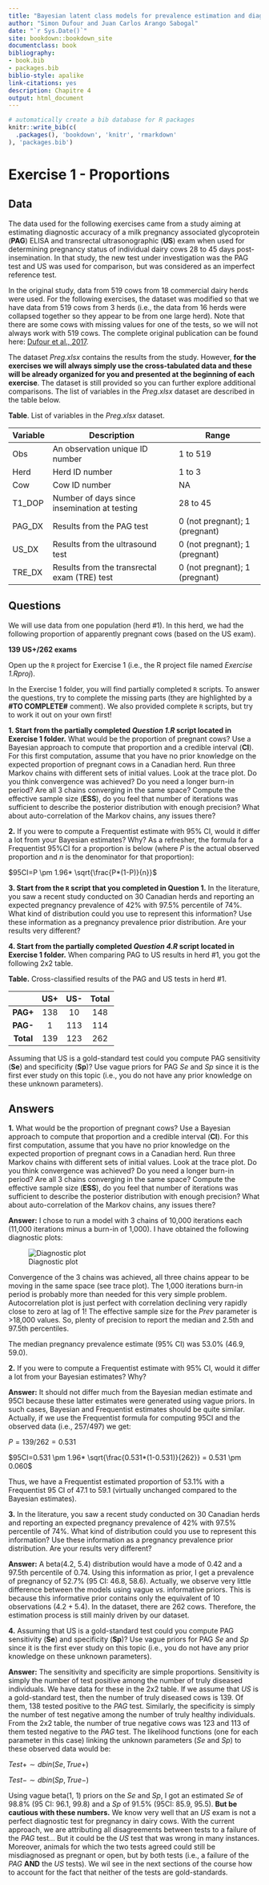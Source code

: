 ```yaml
---
title: "Bayesian latent class models for prevalence estimation and diagnostic test evaluation"
author: "Simon Dufour and Juan Carlos Arango Sabogal"
date: "`r Sys.Date()`"
site: bookdown::bookdown_site
documentclass: book
bibliography:
- book.bib
- packages.bib
biblio-style: apalike
link-citations: yes
description: Chapitre 4
output: html_document
---
```



```r
# automatically create a bib database for R packages
knitr::write_bib(c(
  .packages(), 'bookdown', 'knitr', 'rmarkdown'
), 'packages.bib')
```


# Exercise 1 - Proportions
## Data
The data used for the following exercises came from a study aiming at estimating diagnostic accuracy of a milk pregnancy associated glycoprotein (**PAG**) ELISA and transrectal ultrasonographic (**US**) exam when used for determining pregnancy status of individual dairy cows 28 to 45 days post-insemination. In that study, the new test under investigation was the PAG test and US was used for comparison, but was considered as an imperfect reference test.  
  
In the original study, data from 519 cows from 18 commercial dairy herds were used. For the following exercises, the dataset was modified so that we have data from 519 cows from 3 herds (i.e., the data from 16 herds were collapsed together so they appear to be from one large herd). Note that there are some cows with missing values for one of the tests, so we will not always work with 519 cows. The complete original publication can be found here: [Dufour et al., 2017](https://www.sciencedirect.com/science/article/pii/S016758771630527X?casa_token=jmHY9HiOdEYAAAAA:kGdiIujRzrAQjjFRbGqtUxIBalDGvXllp6ja9w4T2s6c7yPbgc0asnak79bJ5GWWXI8InhCg0sg).  
  
The dataset *Preg.xlsx* contains the results from the study. However, **for the exercises we will always simply use the cross-tabulated data and these will be already organized for you and presented at the beginning of each exercise**. The dataset is still provided so you can further explore additional comparisons. The list of variables in the *Preg.xlsx* dataset are described in the table below.  
  
**Table**. List of variables in the *Preg.xlsx* dataset.  

| **Variable** | **Description**                               | **Range**                      |
|--------------|-----------------------------------------------|--------------------------------|
| Obs          | An observation unique ID number               | 1 to 519                       |
| Herd         | Herd ID number                                | 1 to 3                         |
| Cow          | Cow ID number                                 | NA                             |
| T1_DOP       | Number of days since insemination at testing  | 28 to 45                       |
| PAG_DX       | Results from the PAG test                     | 0 (not pregnant); 1 (pregnant) |
| US_DX        | Results from the ultrasound test              | 0 (not pregnant); 1 (pregnant) |
| TRE_DX       | Results from the transrectal exam (TRE) test  | 0 (not pregnant); 1 (pregnant) |
  
## Questions
We will use data from one population (herd #1). In this herd, we had the following proportion of apparently pregnant cows (based on the US exam).  
  
**139 US+/262 exams**  
  
Open up the `R` project for Exercise 1 (i.e., the R project file named *Exercise 1.Rproj*).   
  
In the Exercise 1 folder, you will find partially completed `R` scripts. To answer the questions, try to complete the missing parts (they are highlighted by a **#TO COMPLETE#** comment). We also provided complete `R` scripts, but try to work it out on your own first! 
  
  
**1. Start from the partially completed *Question 1.R* script located in Exercise 1 folder.** What would be the proportion of pregnant cows? Use a Bayesian approach to compute that proportion and a credible interval (**CI**). For this first computation, assume that you have no prior knowledge on the expected proportion of pregnant cows in a Canadian herd. Run three Markov chains with different sets of initial values. Look at the trace plot. Do you think convergence was achieved? Do you need a longer burn-in period? Are all 3 chains converging in the same space? Compute the effective sample size (**ESS**), do you feel that number of iterations was sufficient to describe the posterior distribution with enough precision? What about auto-correlation of the Markov chains, any issues there?  
  
**2.** If you were to compute a Frequentist estimate with 95% CI, would it differ a lot from your Bayesian estimates? Why? As a refresher, the formula for a Frequentist 95%CI for a proportion is below (where *P* is the actual observed proportion and *n* is the denominator for that proportion):  
  
$95CI=P \pm 1.96* \sqrt{\frac{P*(1-P)}{n}}$  
  
**3. Start from the `R` script that you completed in Question 1.** In the literature, you saw a recent study conducted on 30 Canadian herds and reporting an expected pregnancy prevalence of 42% with 97.5% percentile of 74%. What kind of distribution could you use to represent this information? Use these information as a pregnancy prevalence prior distribution. Are your results very different?  
  
**4. Start from the partially completed *Question 4.R* script located in Exercise 1 folder.** When comparing PAG to US results in herd #1, you got the following 2x2 table.  
  
**Table.** Cross-classified results of the PAG and US tests in herd #1.  
  
|           | **US+** | **US-** | **Total** |
|:---------:|:-------:|:-------:|:---------:|
|  **PAG+** |   138   |    10   |    148    |
|  **PAG-** |    1    |   113   |    114    |
| **Total** |   139   |   123   |    262    |
  
Assuming that US is a gold-standard test could you compute PAG sensitivity (**Se**) and specificity (**Sp**)? Use vague priors for PAG *Se* and *Sp* since it is the first ever study on this topic (i.e., you do not have any prior knowledge on these unknown parameters).  
  
## Answers
**1.** What would be the proportion of pregnant cows? Use a Bayesian approach to compute that proportion and a credible interval (**CI**). For this first computation, assume that you have no prior knowledge on the expected proportion of pregnant cows in a Canadian herd. Run three Markov chains with different sets of initial values. Look at the trace plot. Do you think convergence was achieved? Do you need a longer burn-in period? Are all 3 chains converging in the same space? Compute the effective sample size (**ESS**), do you feel that number of iterations was sufficient to describe the posterior distribution with enough precision? What about auto-correlation of the Markov chains, any issues there?  
  
**Answer:** I chose to run a model with 3 chains of 10,000 iterations each (11,000 iterations minus a burn-in of 1,000). I have obtained the following diagnostic plots:  
  
![Diagnostic plot](Figures\Ex1_Q1_Dx.png)
  
Convergence of the 3 chains was achieved, all three chains appear to be moving in the same space (see trace plot). The 1,000 iterations burn-in period is probably more than needed for this very simple problem. Autocorrelation plot is just perfect with correlation declining very rapidly close to zero at lag of 1! The effective sample size for the *Prev* parameter is >18,000 values. So, plenty of precision to report the median and 2.5th and 97.5th percentiles.        
  
The median pregnancy prevalence estimate (95% CI) was 53.0% (46.9, 59.0).  
  
**2.** If you were to compute a Frequentist estimate with 95% CI, would it differ a lot from your Bayesian estimates? Why?   
  
**Answer:** It should not differ much from the Bayesian median estimate and 95CI because these latter estimates were generated using vague priors. In such cases, Bayesian and Frequentist estimates should be quite similar. Actually, if we use the Frequentist formula for computing 95CI and the observed data (i.e., 257/497) we get:  
  
$P = 139/262 = 0.531$  
  
$95CI=0.531 \pm 1.96* \sqrt{\frac{0.531*(1-0.531)}{262}} = 0.531 \pm 0.060$  
  
Thus, we have a Frequentist estimated proportion of 53.1% with a Frequentist 95 CI of 47.1 to 59.1 (virtually unchanged compared to the Bayesian estimates).  
  
**3.** In the literature, you saw a recent study conducted on 30 Canadian herds and reporting an expected pregnancy prevalence of 42% with 97.5% percentile of 74%. What kind of distribution could you use to represent this information? Use these information as a pregnancy prevalence prior distribution. Are your results very different?  
  
**Answer:** A beta(4.2, 5.4) distribution would have a mode of 0.42 and a 97.5th percentile of 0.74. Using this information as prior, I get a prevalence of pregnancy of 52.7% (95 CI: 46.8, 58.6). Actually, we observe very little difference between the models using vague *vs.* informative priors. This is because this informative prior contains only the equivalent of 10 observations $(4.2+5.4)$. In the dataset, there are 262 cows. Therefore, the estimation process is still mainly driven by our dataset.  
    
**4.** Assuming that US is a gold-standard test could you compute PAG sensitivity (**Se**) and specificity (**Sp**)? Use vague priors for PAG *Se* and *Sp* since it is the first ever study on this topic (i.e., you do not have any prior knowledge on these unknown parameters).  
  
**Answer:** The sensitivity and specificity are simple proportions. Sensitivity is simply the number of test positive among the number of truly diseased individuals. We have data for these in the 2x2 table.  If we assume that *US* is a gold-standard test, then the number of truly diseased cows is 139. Of them, 138 tested positive to the *PAG* test. Similarly, the specificity is simply the number of test negative among the number of truly healthy individuals. From the 2x2 table, the number of true negative cows was 123 and 113 of them tested negative to the *PAG* test.  The likelihood functions (one for each parameter in this case) linking the unknown parameters (*Se* and *Sp*) to these observed data would be:  
  
$Test+ \sim dbin(Se, True+)$  
  
$Test- \sim dbin(Sp, True-)$
  
Using vague beta(1, 1) priors on the *Se* and *Sp*, I got an estimated *Se* of 98.8% (95 CI: 96.1, 99.8) and a *Sp* of 91.5% (95CI: 85.9, 95.5). **But be cautious with these numbers.** We know very well that an *US* exam is not a perfect diagnostic test for pregnancy in dairy cows. With the current approach, we are attributing all disagreements between tests to a failure of the *PAG* test... But it could be the *US* test that was wrong in many instances. Moreover, animals for which the two tests agreed could still be misdiagnosed as pregnant or open, but by both tests (i.e., a failure of the *PAG* **AND** the *US* tests). We wil see in the next sections of the course how to account for the fact that neither of the tests are gold-standards.
  


  
  

  

